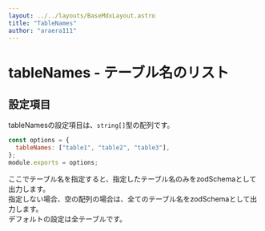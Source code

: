 ```yaml
---
layout: ../../layouts/BaseMdxLayout.astro
title: "TableNames"
author: "araera111"
---
```


# tableNames - テーブル名のリスト

## 設定項目

tableNamesの設定項目は、`string[]`型の配列です。

```js
const options = {
  tableNames: ["table1", "table2", "table3"],
};
module.exports = options;
```

ここでテーブル名を指定すると、指定したテーブル名のみをzodSchemaとして出力します。  
指定しない場合、空の配列の場合は、全てのテーブル名をzodSchemaとして出力します。  
デフォルトの設定は全テーブルです。
